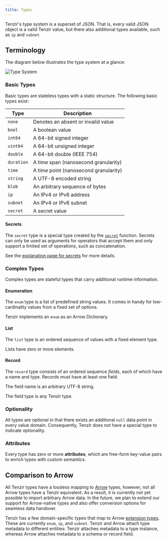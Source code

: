 ```yaml
---
title: Types
---
```


Tenzir's type system is a superset of JSON. That is, every valid JSON object is
a valid Tenzir value, but there also additional types available, such as `ip`
and `subnet`.

## Terminology

The diagram below illustrates the type system at a glance:

![Type System](type-system.svg)

### Basic Types

Basic types are stateless types with a static structure. The following basic
types exist:

| Type       | Description                           |
| ---------- | ------------------------------------- |
| `none`     | Denotes an absent or invalid value    |
| `bool`     | A boolean value                       |
| `int64`    | A 64-bit signed integer               |
| `uint64`   | A 64-bit unsigned integer             |
| `double`   | A 64-bit double (IEEE 754)            |
| `duration` | A time span (nanosecond granularity)  |
| `time`     | A time point (nanosecond granularity) |
| `string`   | A UTF-8 encoded string                |
| `blob`     | An arbitrary sequence of bytes        |
| `ip`       | An IPv4 or IPv6 address               |
| `subnet`   | An IPv4 or IPv6 subnet                |
| `secret`   | A secret value                        |

#### Secrets

The `secret` type is a special type created by the [`secret`](/reference/functions/secret)
function. Secrets can only be used as arguments for operators that accept them
and only support a limited set of operations, such as concatenation.

See the [explanation page for secrets](/explanations/secrets) for more details.

### Complex Types

Complex types are stateful types that carry additional runtime information.

#### Enumeration

The `enum` type is a list of predefined string values. It comes in handy for
low-cardinality values from a fixed set of options.

Tenzir implements an `enum` as an Arrow Dictionary.

#### List

The `list` type is an ordered sequence of values with a fixed element type.

Lists have zero or more elements.

#### Record

The `record` type consists of an ordered sequence _fields_, each of which have a
name and type. Records must have at least one field.

The field name is an arbitrary UTF-8 string.

The field type is any Tenzir type.

### Optionality

All types are optional in that there exists an additional `null` data point in
every value domain. Consequently, Tenzir does not have a special type to
indicate optionality.

### Attributes

Every type has zero or more **attributes**, which are free-form key-value pairs
to enrich types with custom semantics.

## Comparison to Arrow

All Tenzir types have a lossless mapping to [Arrow](http://arrow.apache.org)
types, however, not all Arrow types have a Tenzir equivalent. As a result, it is
currently not yet possible to import arbitrary Arrow data. In the future, we
plan to extend our support for Arrow-native types and also offer conversion
options for seamless data handover.

Tenzir has a few domain-specific types that map to Arrow [extension
types][extension-types]. These are currently `enum`, `ip`, and `subnet`. Tenzir
and Arrow attach type metadata to different entities: Tenzir attaches metadata
to a type instance, whereas Arrow attaches metadata to a schema or record field.

[extension-types]: https://arrow.apache.org/docs/format/Columnar.html#extension-types
